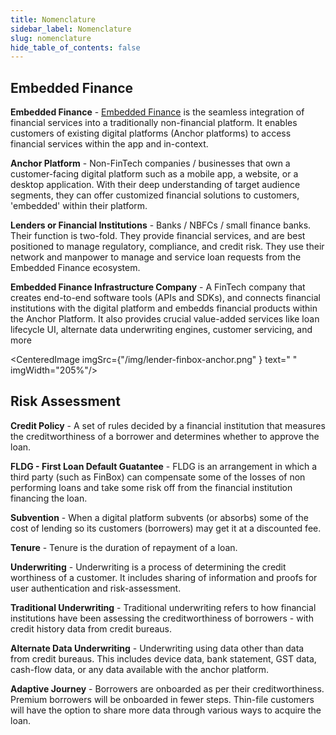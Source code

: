 ```yaml
---
title: Nomenclature
sidebar_label: Nomenclature
slug: nomenclature
hide_table_of_contents: false
---
```



## Embedded Finance


**Embedded Finance** - [Embedded Finance](https://finbox.in/blog/what-is-embedded-finance-and-how-it-will-change-fintech-in-india/) is the seamless integration of financial services into a traditionally non-financial platform. 
It enables customers of existing digital platforms (Anchor platforms) to access financial services within the app and in-context. 


**Anchor Platform** - Non-FinTech companies / businesses that own a customer-facing digital platform such as a mobile app, a website, or a desktop application. With their deep understanding of target audience segments, they can offer customized financial solutions to customers, 'embedded' within their platform.

**Lenders or Financial Institutions** - Banks / NBFCs / small finance banks. Their function is two-fold. They provide financial services, and are best positioned to manage regulatory, compliance, and credit risk. They use their network and manpower to manage and service loan requests from the Embedded Finance ecosystem.

**Embedded Finance Infrastructure Company** - A FinTech company that creates end-to-end software tools (APIs and SDKs), and connects financial institutions with the digital platform and embedds financial products within the Anchor Platform. It also provides crucial value-added services like loan lifecycle UI, alternate data underwriting engines, customer servicing, and more


<CenteredImage  imgSrc={"/img/lender-finbox-anchor.png" } text=" " imgWidth="205%"/>

## Risk Assessment 


**Credit Policy** - A set of rules decided by a financial institution that measures the creditworthiness of a borrower and determines whether to approve the loan. 

**FLDG - First Loan Default Guatantee** - FLDG is an arrangement in which a third party (such as FinBox) can compensate some of the losses of non performing loans and take some risk off from the financial institution financing the loan.

**Subvention** - When a digital platform subvents (or absorbs) some of the cost of lending so its customers (borrowers) may get it at a discounted fee.

**Tenure** - Tenure is the duration of repayment of a loan.

**Underwriting** - Underwriting is a process of determining the credit worthiness of a customer. It includes sharing of information and proofs for user authentication and risk-assessment.

**Traditional Underwriting** - Traditional underwriting refers to how financial institutions have been assessing the creditworthiness of borrowers - with credit history data from credit bureaus.

**Alternate Data Underwriting** -  Underwriting using data other than data from credit bureaus. This includes device data, bank statement, GST data, cash-flow data, or any data available with the anchor platform.

**Adaptive Journey** - Borrowers are onboarded as per their creditworthiness. Premium borrowers will be onboarded in fewer steps. Thin-file customers will have the option to share more data through various ways to acquire the loan.

